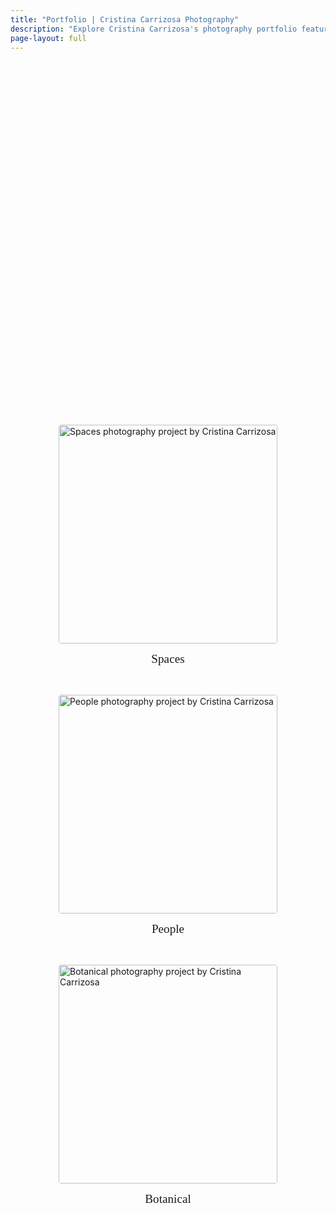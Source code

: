 ```yaml
---
title: "Portfolio | Cristina Carrizosa Photography"
description: "Explore Cristina Carrizosa's photography portfolio featuring hospitality, lifestyle, and commercial projects."
page-layout: full
---
```


::: {.projects-grid}

::: {.project-item}
[![](images/portfolio/spaces/hospitality.webp){alt="Spaces photography project by Cristina Carrizosa"}](portfolio/spaces.qmd)

### Spaces
:::

::: {.project-item}
[![](images/portfolio/people/web/people07.jpg){alt="People photography project by Cristina Carrizosa"}](portfolio/people.qmd)

### People
:::

::: {.project-item}
[![](images/portfolio/botanical/web/botanical08.jpg){alt="Botanical photography project by Cristina Carrizosa"}](portfolio/botanical.qmd)

### Botanical
:::

:::


<style>
/* Portfolio Grid - Clean Setup */
.projects-grid {
  display: flex;
  justify-content: center;
  align-items: center;
  gap: 2rem;
  min-height: 60vh;
  padding: 2rem;
  flex-wrap: wrap;
}

.project-item {
  display: flex;
  flex-direction: column;
  align-items: center;
}

.project-item a {
  display: block;
  text-decoration: none;
  color: inherit;
  margin-bottom: 0rem;
}

.project-item img {
  height: 350px;
  aspect-ratio: 3/4 !important;
  object-fit: cover;
  border-radius: 4px;
  transition: transform 0.3s ease;
  display: block;
}

.project-item:hover img {
  transform: scale(1.08);
}

.project-item h3 {
  font-family: 'Instrument Serif', Georgia, 'Times New Roman', serif;
  color: var(--primary-color);
  font-size: 1.2rem;
  font-weight: 400;
  margin: 0;
  text-align: center;
}

/* Responsive */
@media (max-width: 992px) {
  .projects-grid {
    flex-direction: column;
    gap: 2rem;
    padding: 0 1rem;
  }
  
  .project-item {
    width: 100%;
  }
}
</style>

